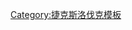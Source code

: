{{sidebar
| name = 捷克斯洛伐克歷史側邊欄
| bodyclass = vcard plainlist
| wraplinks = true
| title = {{region history sidebar title
 | country = 捷克斯洛伐克
 | image = [[File:Greater coat of arms of Czechoslovakia (1918-1938 and 1945-1961).svg|75px|捷克斯洛伐克國徽]]
 | linkoverride = [[捷克斯洛伐克歷史]]
 }}
|content1 = {{aligned table|fullwidth=y|leftright=y|nowrap2=y
  | {{le|捷克斯洛伐克起源|Origins of Czechoslovakia|起源}} | 1918
  | [[捷克斯洛伐克第一共和國|第一共和國]] | 1918&ndash;1938
  | [[捷克斯洛伐克第二共和國|第二共和國／被佔領]] | 1938&ndash;1945
  | [[捷克斯洛伐克第三共和國|第三共和國]] | 1945&ndash;1948
  | [[捷克斯洛伐克社會主義共和國|共產主義時代]] | 1948&ndash;1989
  | [[天鵝絨革命]] | 1989
  | [[天鵝絨分離|解體]] | 1993
 }}

}}<noinclude>
[[Category:捷克斯洛伐克模板]]
</noinclude>
